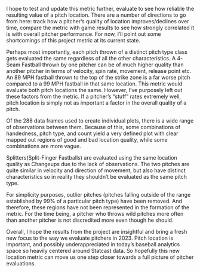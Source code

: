 

I hope to test and update this metric further, evaluate to see how reliable the resulting value of a pitch location. There are a number of directions to go from here: track how a pitcher's quality of location improves/declines over time, compare the metric with game results to see how strongly correlated it is with overall pitcher performance. For now, I'll point out some shortcomings of this project metric at its current state.

Perhaps most importantly, each pitch thrown of a distinct pitch type class gets evaluated the same regardless of all the other characteristics. A 4-Seam Fastball thrown by one pitcher can be of much higher quality than another pitcher in terms of velocity, spin rate, movement, release point etc. An 89 MPH fastball thrown to the top of the strike zone is a far worse pitch compared to a 99 MPH fastball in that same location. This metric would evaluate both pitch locations the same. However, I've purposely left out these factors from the metric. If a pitcher's "stuff" rates extremely well, pitch location is simply not as important a factor in the overall quality of a pitch.

Of the 288 data frames used to create individual plots, there is a wide range of observations between them. Because of this, some combinations of handedness, pitch type, and count yield a very defined plot with clear mapped out regions of good and bad location quality, while some combinations are more vague.

Splitters(Split-Finger Fastballs) are evaluated using the same location quality as Changeups due to the lack of observations. The two pitches are quite similar in velocity and direction of movement, but also have distinct characteristics so in reality they shouldn't be evaluated as the same pitch type.

For simplicity purposes, outlier pitches (pitches falling outside of the range established by 99% of a particular pitch type) have been removed. And therefore, these regions have not been represented in the formation of the metric. For the time being, a pitcher who throws wild pitches more often than another pitcher is not discredited more even though he should.

Overall, I hope the results from the project are insightful and bring a fresh new focus to the way we evaluate pitchers in 2023. Pitch location is important, and possibly underappreciated in today's baseball analytics space so heavily centered around Statcast data. So hopefully this new location metric can move us one step closer towards a full picture of pitcher evaluations.